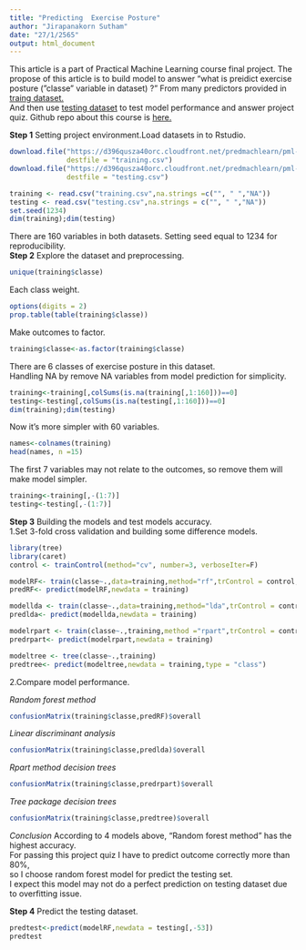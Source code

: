 ---
title: "Predicting  Exercise Posture"
author: "Jirapanakorn Sutham"
date: "27/1/2565"
output: html_document
---

   This article is a part of Practical Machine Learning course final project.
The propose of this article is to build model to answer "what is preidict exercise posture ("classe" variable in dataset) ?" From many predictors provided in [traing dataset.](https://d396qusza40orc.cloudfront.net/predmachlearn/pml-training.csv)  
And then use [testing dataset](https://d396qusza40orc.cloudfront.net/predmachlearn/pml-testing.csv) to test model performance and answer project quiz. Github repo about this course is [here.](https://github.com/Suthammd/PracticalMLcourseProject)

**Step 1** Setting project environment.Load datasets in to Rstudio.
```{r load datasets, message=FALSE, warning=FALSE, paged.print=FALSE}
download.file("https://d396qusza40orc.cloudfront.net/predmachlearn/pml-training.csv",
              destfile = "training.csv")
download.file("https://d396qusza40orc.cloudfront.net/predmachlearn/pml-testing.csv",
              destfile = "testing.csv")

training <- read.csv("training.csv",na.strings =c("", " ","NA"))
testing <- read.csv("testing.csv",na.strings = c("", " ","NA"))
set.seed(1234)
dim(training);dim(testing)
```   
There are 160 variables in both datasets. Setting seed equal to 1234 for reproducibility.  
**Step 2** Explore the dataset and preprocessing.  
```{r exploration}
unique(training$classe)
```  
Each class weight.
```{r}
options(digits = 2)
prop.table(table(training$classe))
```
Make outcomes to factor.
```{r}
training$classe<-as.factor(training$classe)
```
There are 6 classes of exercise posture in this dataset.  
Handling NA by remove NA variables from model prediction for simplicity.
```{r  NA, message=FALSE, warning=FALSE}
training<-training[,colSums(is.na(training[,1:160]))==0]
testing<-testing[,colSums(is.na(testing[,1:160]))==0]
dim(training);dim(testing)
```  
Now it's more simpler with 60 variables.  
```{r}
names<-colnames(training) 
head(names, n =15)
```  
The first 7 variables may not relate to the outcomes, so remove them will make model simpler.
```{r remove first 7 variables}
training<-training[,-(1:7)]
testing<-testing[,-(1:7)]
```   
**Step 3** Building the models and test models accuracy.  
1.Set 3-fold cross validation and building some difference models.
```{r message=FALSE, warning=FALSE}
library(tree)
library(caret)
control <- trainControl(method="cv", number=3, verboseIter=F)

modelRF<- train(classe~.,data=training,method="rf",trControl = control,tuneLength = 5)
predRF<- predict(modelRF,newdata = training)

modellda <- train(classe~.,data=training,method="lda",trControl = control,tuneLength = 5)
predlda<- predict(modellda,newdata = training)

modelrpart <- train(classe~.,training,method ="rpart",trControl = control,tuneLength = 5)
predrpart<- predict(modelrpart,newdata = training)

modeltree <- tree(classe~.,training)
predtree<- predict(modeltree,newdata = training,type = "class")

``` 
2.Compare model performance.  

*Random forest method*  
```{r}
confusionMatrix(training$classe,predRF)$overall
```      
*Linear discriminant analysis*  
```{r}
confusionMatrix(training$classe,predlda)$overall
```     
*Rpart method decision trees*  
```{r}
confusionMatrix(training$classe,predrpart)$overall
```      
*Tree package decision trees*  
```{r}
confusionMatrix(training$classe,predtree)$overall
```    

*Conclusion* According to 4 models above, "Random forest method" has the highest accuracy.   
For passing this project quiz I have to predict outcome correctly more than 80%,  
so I choose random forest model for predict the testing set.  
I expect this model may not do a perfect prediction on testing dataset due to overfitting issue.  

**Step 4** Predict the testing dataset.  
```{r}
predtest<-predict(modelRF,newdata = testing[,-53])
predtest
```














